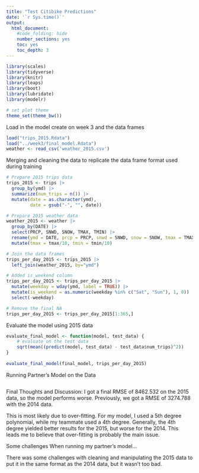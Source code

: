 ---
title: "Test Citibike Predictions"
date: '`r Sys.time()`'
output:
  html_document:
    #code_folding: hide
    number_sections: yes
    toc: yes
    toc_depth: 3
---

``` {r setup, include=FALSE}
library(scales)
library(tidyverse)
library(knitr)
library(leaps)
library(boot)
library(lubridate)
library(modelr)

# set plot theme
theme_set(theme_bw())
```

Load in the model create on week 3 and the data frames
``` {r load in RData}
load("trips_2015.Rdata")
load("../week3/final_model.Rdata")
weather <- read_csv('weather_2015.csv')
```

Merging and cleaning the data to replicate the data frame format used during training
```{r clean and preprare data}

# Prepare 2015 trips data
trips_2015 <- trips |> 
  group_by(ymd) |> 
  summarize(num_trips = n()) |> 
  mutate(date = as.character(ymd),
         date = gsub("-", "", date)) 

# Prepare 2015 weather data
weather_2015 <- weather |> 
  group_by(DATE) |> 
  select(PRCP, SNWD, SNOW, TMAX, TMIN) |> 
  rename(ymd = DATE, prcp = PRCP, snwd = SNWD, snow = SNOW, tmax = TMAX, tmin = TMIN) |> 
  mutate(tmax = tmax/10, tmin = tmin/10)

# Join the data frames
trips_per_day_2015 <- trips_2015 |> 
  left_join(weather_2015, by="ymd")

# Added is_weekend column
trips_per_day_2015 <- trips_per_day_2015 |> 
  mutate(weekday = wday(ymd, label = TRUE)) |> 
  mutate(is_weekend = as.numeric(weekday %in% c("Sat", "Sun"), 1, 0)) |> 
  select(-weekday)

# Remove the final NA
trips_per_day_2015 <- trips_per_day_2015[1:365,]
```


Evaluate the model using 2015 data
```{r compare model with 2014 and 2015 data}
evaluate_final_model <- function(model, test_data) {
    # evaluate on the test data
    sqrt(mean((predict(model, test_data) - test_data$num_trips)^2))
}
 
evaluate_final_model(final_model, trips_per_day_2015)
```

Running Partner's Model on the Data

```{r running partners model}

```




Final Thoughts and Discussion:
I got a final RMSE of 8462.532 on the 2015 data, so the model performs worse.
Previously, we got a RMSE of 3274.788 with the 2014 data.

This is most likely due to over-fitting. For my model, I used a 5th degree polynomial, while my teammate used a 4th degree. Generally, the 4th degree yielded better results for the 2015, but worse for the 2014. This leads me to believe that over-fitting is probably the main issue.

Some challenges When running my partner's model...

There was some challenges with cleaning and manipulating the 2015 data to put it in the same format as the 2014 data, but it wasn't too bad. 

